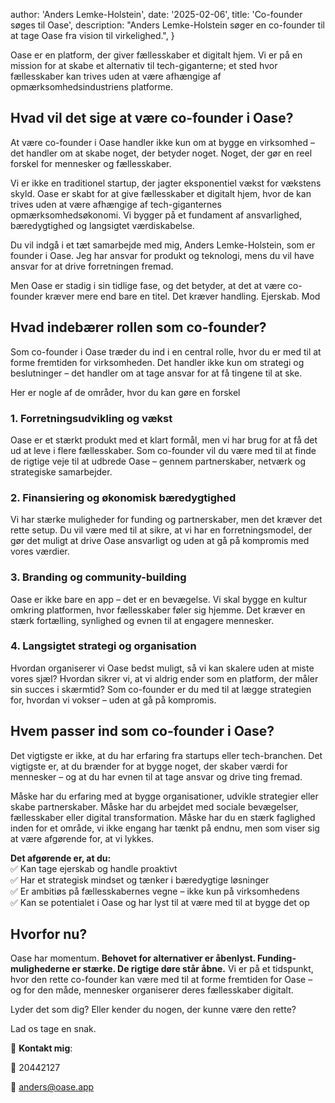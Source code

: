
  author: 'Anders Lemke-Holstein',
  date: '2025-02-06',
  title: 'Co-founder søges til Oase',
  description:
    "Anders Lemke-Holstein søger en co-founder til at tage Oase fra vision til virkelighed.",
}


Oase er en platform, der giver fællesskaber et digitalt hjem. Vi er på en mission for at skabe et alternativ til tech-giganterne; et sted hvor fællesskaber kan trives uden at være afhængige af opmærksomhedsindustriens platforme.

## Hvad vil det sige at være co-founder i Oase?

At være co-founder i Oase handler ikke kun om at bygge en virksomhed – det handler om at skabe noget, der betyder noget. Noget, der gør en reel forskel for mennesker og fællesskaber.

Vi er ikke en traditionel startup, der jagter eksponentiel vækst for vækstens skyld. Oase er skabt for at give fællesskaber et digitalt hjem, hvor de kan trives uden at være afhængige af tech-giganternes opmærksomhedsøkonomi. Vi bygger på et fundament af ansvarlighed, bæredygtighed og langsigtet værdiskabelse.

Du vil indgå i et tæt samarbejde med mig, Anders Lemke-Holstein, som er founder i Oase. Jeg har ansvar for produkt og teknologi, mens du vil have ansvar for at drive forretningen fremad.

Men Oase er stadig i sin tidlige fase, og det betyder, at det at være co-founder kræver mere end bare en titel. Det kræver handling. Ejerskab. Mod

## Hvad indebærer rollen som co-founder?

Som co-founder i Oase træder du ind i en central rolle, hvor du er med til at forme fremtiden for virksomheden. Det handler ikke kun om strategi og beslutninger – det handler om at tage ansvar for at få tingene til at ske.

Her er nogle af de områder, hvor du kan gøre en forskel

### 1. Forretningsudvikling og vækst  
Oase er et stærkt produkt med et klart formål, men vi har brug for at få det ud at leve i flere fællesskaber. Som co-founder vil du være med til at finde de rigtige veje til at udbrede Oase – gennem partnerskaber, netværk og strategiske samarbejder.  

### 2. Finansiering og økonomisk bæredygtighed  
Vi har stærke muligheder for funding og partnerskaber, men det kræver det rette setup. Du vil være med til at sikre, at vi har en forretningsmodel, der gør det muligt at drive Oase ansvarligt og uden at gå på kompromis med vores værdier.  

### 3. Branding og community-building  
Oase er ikke bare en app – det er en bevægelse. Vi skal bygge en kultur omkring platformen, hvor fællesskaber føler sig hjemme. Det kræver en stærk fortælling, synlighed og evnen til at engagere mennesker.  

### 4. Langsigtet strategi og organisation  
Hvordan organiserer vi Oase bedst muligt, så vi kan skalere uden at miste vores sjæl? Hvordan sikrer vi, at vi aldrig ender som en platform, der måler sin succes i skærmtid? Som co-founder er du med til at lægge strategien for, hvordan vi vokser – uden at gå på kompromis.  

## Hvem passer ind som co-founder i Oase?

Det vigtigste er ikke, at du har erfaring fra startups eller tech-branchen. Det vigtigste er, at du brænder for at bygge noget, der skaber værdi for mennesker – og at du har evnen til at tage ansvar og drive ting fremad.  

Måske har du erfaring med at bygge organisationer, udvikle strategier eller skabe partnerskaber. Måske har du arbejdet med sociale bevægelser, fællesskaber eller digital transformation. Måske har du en stærk faglighed inden for et område, vi ikke engang har tænkt på endnu, men som viser sig at være afgørende for, at vi lykkes.  

**Det afgørende er, at du:**  
✅ Kan tage ejerskab og handle proaktivt  
✅ Har et strategisk mindset og tænker i bæredygtige løsninger  
✅ Er ambitiøs på fællesskabernes vegne – ikke kun på virksomhedens  
✅ Kan se potentialet i Oase og har lyst til at være med til at bygge det op  

## Hvorfor nu?

Oase har momentum. **Behovet for alternativer er åbenlyst. Funding-mulighederne er stærke. De rigtige døre står åbne.** Vi er på et tidspunkt, hvor den rette co-founder kan være med til at forme fremtiden for Oase – og for den måde, mennesker organiserer deres fællesskaber digitalt.  

Lyder det som dig? Eller kender du nogen, der kunne være den rette?  

Lad os tage en snak.  

📩 **Kontakt mig**:

📱 20442127

📧 anders@oase.app


